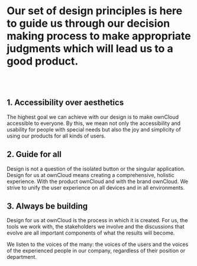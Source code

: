 
<Meta title="Documentation/Principles" />

# Our set of design principles is here to guide us through our decision making process to make appropriate judgments which will lead us to a good product.

<br />
<br />

## 1. Accessibility over aesthetics

The highest goal we can achieve with our design is to make ownCloud accessible to everyone. By this, we mean not only the accessibility and usability for people with special needs but also the joy and simplicity of using our products for all kinds of users.

## 2. Guide for all

Design is not a question of the isolated button or the singular application. Design for us at ownCloud means creating a comprehensive, holistic experience. With the product ownCloud and with the brand ownCloud. We strive to unify the user experience on all devices and in all environments.

## 3. Always be building

Design for us at ownCloud is the process in which it is created. For us, the tools we work with, the stakeholders we involve and the discussions that evolve are all important components of what the results will become.

We listen to the voices of the many: the voices of the users and the voices of the experienced people in our company, regardless of their position or department.
